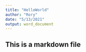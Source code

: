 ```yaml
---
title: "HelloWorld"
author: "Rory"
date: "5/13/2021"
output: word_document
---
```



## This is a markdown file

